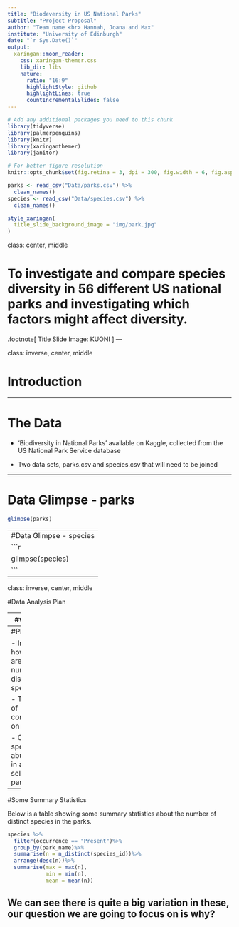 ```yaml
---
title: "Biodeversity in US National Parks"
subtitle: "Project Proposal"
author: "Team name <br> Hannah, Joana and Max"
institute: "University of Edinburgh"
date: "`r Sys.Date()`"
output:
  xaringan::moon_reader:
    css: xaringan-themer.css
    lib_dir: libs
    nature:
      ratio: "16:9"
      highlightStyle: github
      highlightLines: true
      countIncrementalSlides: false
---
```


```r
# Add any additional packages you need to this chunk
library(tidyverse)
library(palmerpenguins)
library(knitr)
library(xaringanthemer)
library(janitor)
```

```r
# For better figure resolution
knitr::opts_chunk$set(fig.retina = 3, dpi = 300, fig.width = 6, fig.asp = 0.618, out.width = "80%")
```

```r
parks <- read_csv("Data/parks.csv") %>%
  clean_names()
species <- read_csv("Data/species.csv") %>%
  clean_names()

```

```r
style_xaringan(
  title_slide_background_image = "img/park.jpg"
)
```

class: center, middle

# To investigate and compare species diversity in 56 different US national parks and investigating which factors might affect diversity.

.footnote[
Title Slide Image: KUONI 
]
---

class: inverse, center, middle

# Introduction

---

# The Data

- 'Biodiversity in National Parks' available on Kaggle, collected from the US National Park Service database 

- Two data sets, parks.csv and species.csv that will need to be joined

---

# Data Glimpse - parks

```r
glimpse(parks)
```
---
#Data Glimpse - species
```r
glimpse(species)
```
---

class: inverse, center, middle

#Data Analysis Plan


---
#variables

The variables we are using are:

- Park name 

- Acres 

- Category 

- Order 

- Family 

- Common names 

- Occurrence 

- Abundance

---
#Plot Ideas

- Investigate how park area affects number of distinct species

- The effect of conservation on diversity

- Count of species abundance in a smaller selection of parks

---
#Some Summary Statistics

Below is a table showing some summary statistics about the number of distinct species in the parks.

```r
species %>%
  filter(occurrence == "Present")%>%
  group_by(park_name)%>%
  summarise(n = n_distinct(species_id))%>%
  arrange(desc(n))%>%
  summarise(max = max(n), 
            min = min(n),
            mean = mean(n))


```

We can see there is quite a big variation in these, our question we are going to focus on is why?
---